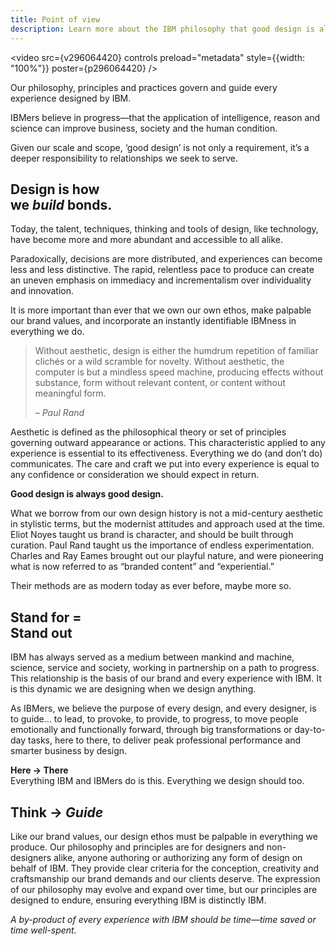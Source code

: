 ```yaml
---
title: Point of view
description: Learn more about the IBM philosophy that good design is always good design, and good design is essential to building trust while delivering progress.
---
```



<video src={v296064420} controls preload="metadata" style={{width: "100%"}} poster={p296064420} />

<Row className="post-video-row">
<Column colMd={5} colLg={8} className="bx--type-expressive-heading-03">

Our philosophy, principles and practices govern and guide every experience
designed by IBM.

IBMers believe in progress—that the application of intelligence, reason and
science can improve business, society and the human condition.

Given our scale and scope, ‘good design’ is not only a requirement, it’s a deeper responsibility to relationships we seek to serve.

<h2>Design is how <br/>
we <em>build</em> bonds.</h2>

Today, the talent, techniques, thinking and tools of design, like technology, have become more and more abundant and accessible to all alike.

Paradoxically, decisions are more distributed, and experiences can become less and less distinctive. The rapid, relentless pace to produce can create an uneven emphasis on immediacy and incrementalism over individuality and innovation.

It is more important than ever that we own our own ethos, make palpable our brand values, and incorporate an instantly identifiable IBMness in everything we do.

> Without aesthetic, design is either the humdrum repetition of familiar clichés
> or a wild scramble for novelty. Without aesthetic, the computer is but a
> mindless speed machine, producing effects without substance, form without
> relevant content, or content without meaningful form.
>
> <cite>– Paul Rand</cite>

Aesthetic is defined as the philosophical theory or set of principles governing outward appearance or actions. This characteristic applied to any experience is essential to its effectiveness. Everything we do (and don’t do) communicates. The care and craft we put into every experience is equal to any confidence or consideration we should expect in return.

</Column>
<Column colMd={2} colLg={3} offsetMd={1} offsetLg={1} className="hide-mobile">
<Aside>

**Good design is always good design.**

What we borrow from our own design history is not a mid-century aesthetic in stylistic terms, but the modernist attitudes and approach used at the time. Eliot Noyes taught us brand is character, and should be built through curation. Paul Rand taught us the importance of endless experimentation. Charles and Ray Eames brought out our playful nature, and were pioneering what is now referred to as “branded content” and “experiential.”

Their methods are as modern today as ever before, maybe more so.

</Aside>
</Column>
</Row>

<h2>Stand for =<br/>
Stand out</h2>

<Row>
<Column colMd={5} colLg={8}  className="bx--type-expressive-heading-03">

IBM has always served as a medium between mankind and machine, science, service and society, working in partnership on a path to progress. This relationship is the basis of our brand and every experience with IBM. It is this dynamic we are designing when we design anything.

As IBMers, we believe the purpose of every design, and every designer, is to guide… to lead, to provoke, to provide, to progress, to move people emotionally and functionally forward, through big transformations or day-to-day tasks, here to there, to deliver peak professional performance and smarter business by design.

</Column>
<Column colMd={2} colLg={3} offsetMd={1} offsetLg={1} className="hide-mobile">
<Aside>

**Here → There** <br />
Everything IBM and IBMers do is this. Everything we design should too.

</Aside>
</Column>
</Row>

## Think → _Guide_

<Row>
<Column colMd={5} colLg={8}  className="bx--type-expressive-heading-03">

Like our brand values, our design ethos must be palpable in everything we produce. Our philosophy and principles are for designers and non-designers alike, anyone authoring or authorizing any form of design on behalf of IBM. They provide clear criteria for the conception, creativity and craftsmanship our brand demands and our clients deserve. The expression of our philosophy may evolve and expand over time, but our principles are designed to endure, ensuring everything IBM is distinctly IBM.

</Column>
<Column colMd={2} colLg={3} offsetMd={1} offsetLg={1} className="hide-mobile">
<Aside>

_A by-product of every experience with IBM should be time—time saved or time well-spent._

</Aside>
</Column>
</Row>
